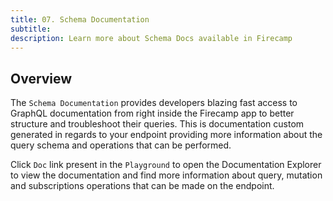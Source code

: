 ```yaml
---
title: 07. Schema Documentation
subtitle:
description: Learn more about Schema Docs available in Firecamp
---
```


## Overview

The `Schema Documentation` provides developers blazing fast access to GraphQL documentation from right inside the Firecamp app to better structure and troubleshoot their queries. This is documentation custom generated in regards to your endpoint providing more information about the query schema and operations that can be performed.

Click `Doc` link present in the `Playground` to open the Documentation Explorer to view the documentation and find more information about query, mutation and subscriptions operations that can be made on the endpoint.

